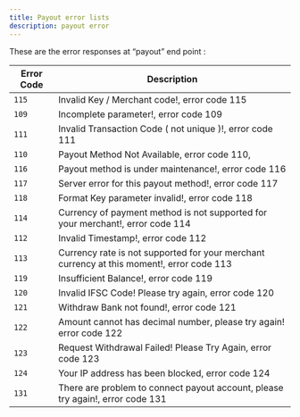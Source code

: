 ```yaml
---
title: Payout error lists
description: payout error
---
```


These are the error responses at “payout” end point :

| Error Code | Description                                                                               |
| ---------- | ----------------------------------------------------------------------------------------- |
| `115`      | Invalid Key / Merchant code!, error code 115                                              |
| `109`      | Incomplete parameter!, error code 109                                                     |
| `111`      | Invalid Transaction Code ( not unique )!, error code 111                                  |
| `110`      | Payout Method Not Available, error code 110,                                              |
| `116`      | Payout method is under maintenance!, error code 116                                       |
| `117`      | Server error for this payout method!, error code 117                                      |
| `118`      | Format Key parameter invalid!, error code 118                                             |
| `114`      | Currency of payment method is not supported for your merchant!, error code 114            |
| `112`      | Invalid Timestamp!, error code 112                                                        |
| `113`      | Currency rate is not supported for your merchant currency at this moment!, error code 113 |
| `119`      | Insufficient Balance!, error code 119                                                     |
| `120`      | Invalid IFSC Code! Please try again, error code 120                                       |
| `121`      | Withdraw Bank not found!, error code 121                                                  |
| `122`      | Amount cannot has decimal number, please try again! error code 122                        |
| `123`      | Request Withdrawal Failed! Please Try Again, error code 123                               |
| `124`      | Your IP address has been blocked, error code 124                                          |
| `131`      | There are problem to connect payout account, please try again!, error code 131            |
